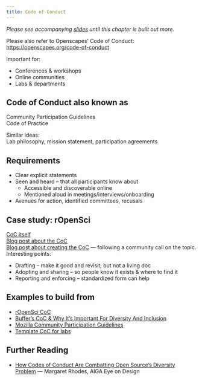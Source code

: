 ```yaml
---
title: Code of Conduct
---
```


*Please see accompanying [slides](https://docs.google.com/presentation/d/1eydm6NcrR_T2NwoMWYBWM682OW-qr755iYemVWL8cJg/edit?usp=sharing) until this chapter is built out more.*

Please also refer to Openscapes' Code of Conduct: <https://openscapes.org/code-of-conduct>

<!--- other resources
https://mozilla.github.io/open-leadership-training-series/articles/building-communities-of-contributors/write-a-code-of-conduct/
https://internethealthreport.org/2019/codes-of-conduct-in-open-source-communities/

--->

Important for: 

- Conferences & workshops  
- Online communities  
- Labs & departments  

## Code of Conduct also known as

Community Participation Guidelines  
Code of Practice

Similar ideas:   
Lab philosophy, mission statement, participation agreements

## Requirements

- Clear explicit statements 
- Seen and heard – that all participants know about 
  - Accessible and discoverable online
  - Mentioned aloud in meetings/interviews/onboarding
- Avenues for action, identified committees, recusals

## Case study: rOpenSci

[CoC itself](https://ropensci.org/code-of-conduct/)  
[Blog post about the CoC](https://ropensci.org/blog/2019/01/14/conduct/)  
[Blog post about creating the CoC](https://ropensci.org/blog/2016/12/21/commcallv12-review-coc/) — following a community call on the topic. Interesting points: 

- Drafting – make it good and revisit; but not a living doc
- Adopting and sharing – so people know it exists & where to find it
- Reporting and enforcing – standardized form can help

## Examples to build from

- [rOpenSci CoC](https://ropensci.org/code-of-conduct/)  
- [Buffer's CoC & Why It’s Important For Diversity And Inclusion](https://open.buffer.com/code-of-conduct/)
- [Mozilla Community Participation Guidelines](https://www.mozilla.org/en-US/about/governance/policies/participation/)
- [Template CoC for labs](https://github.com/dasaderi/Lab_CoC_templates/blob/master/CODE_OF_CONDUCT.md)

## Further Reading

- [How Codes of Conduct Are Combatting Open Source’s Diversity Problem](https://eyeondesign.aiga.org/are-codes-of-conduct-changing-the-diversity-stats-in-open-source/) — Margaret Rhodes, AIGA Eye on Design

<!---

Radical gradualism RBG

seaside chats a great thing to help onboard.  

Onboarding:::: they won't know what questions to ask. Provide structure. And be deliberate about the culture. Have you tried to instill culture, or hoping it will be organic? Have to build trust and be intentional - Angela Bassa 

- Chaos monkeys -- resilience in teams like Netflix. Still give a product. Like teams: maternity leave, confs--- enable them but don't have your system fail without them

Also, offboarding.

Examples: 

- our lab codes, in these preferred languages. 
- we have shared practices for where we store data, etc, and we help each other learn 

ADC coc:
https://docs.google.com/document/d/1g5VKoKkxAcP-hm_25KJnpG3pZSkqfdOU1iFPyTjCT2s/edit

"hackathon" "documentation party". We are smart people, we have good logic. Document so that you remember, and others as well.

Folder structure: think forward and organize things in a way that would make them easier to share




First off, I love "Fishbowl" chats! That is awesome.

You can see what feels right to you but I would suggest keeping the separate. It might make sense to have the coding club less frequently; we started off as 1x/month but our Seaside Chats are each week. Here are some reasons I think it's good to have them separate – and I'll think more about this too and we can discuss more as a group (I was planning to introduce this in Cohort Calls in a few weeks but I can bump it forward too).

Fishbowl is a place to discuss things that are more lab-specific
Purpose: create deliberate lab culture and have shared organization and approaches to more fluidly as a lab (despite studying different things) and make onboarding easier for everyone
Process: discussion built off of a specific topic that someone may have spent time preparing
Examples:

        where we keep data
        how we share code with Malin and each other
        how we onboard new team members
        skill-share lab-specific techniques (genomics packages, etc)
        I have some code on X technique/stats/model I'd love to walk through
        I'm making a figure and would love feedback


Coding club is a place to skill-share to learn new coding/data science skills hands-on through tutorials. Not lab-specific; it can start with you but great if you can draw interest from others on campus and grow (which you will!). Great to include others outside your lab because 1) people outside your lab will have different skills to share so you'll have bigger pool from which to learn 2) the more people on campus with these skills the more people you have to ask for help 3) distributes time involved leading outside of your lab if others are able to teach sessions
Purpose: learn new skills not unique to your lab. Note: you don't need to create tutorials on your own; re-use other people's from online. I can help you find what you need.
Examples:

        learn R/Python/etc
        learn package X, Y, Z (there are always awesome packages coming out: text analysis, reading data directly from google sheets, scraping data from urls or PDFs, spatial analysis, tidying model output so you can plot it easily, etc)
        learn GitHub
        set up GitHub with R, practice collaborating

I hope this helps! Let me know if you want me to talk more about this. Our coding club called Eco-Data-Science actually is teaching text analysis in R on Feb 5 and you can Zoom in to see what it's like, or to code along if you'd like!

--->
